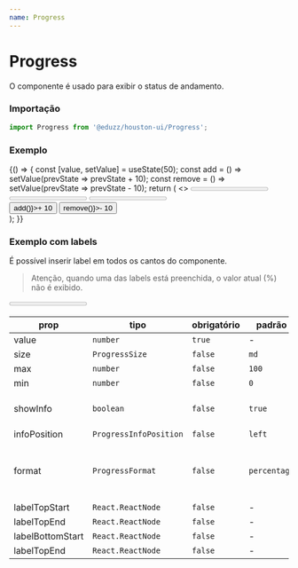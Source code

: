```yaml
---
name: Progress
---
```





# Progress

O componente é usado para exibir o status de andamento.

### Importação

```ts
import Progress from '@eduzz/houston-ui/Progress';
```

### Exemplo

<Playground>
  {() => {
    const [value, setValue] = useState(50);
    const add = () => setValue(prevState => prevState + 10);
    const remove = () => setValue(prevState => prevState - 10);
    return (
      <>
        <Box xs={{ padding: '0.5rem 0' }}>
          <Progress value={value} showInfo={false} />
        </Box>
        <Box xs={{ padding: '0.5rem 0' }}>
          <Progress value={value} />
        </Box>
        <Box xs={{ padding: '0.5rem 0' }}>
          <Progress value={value} infoPosition='right' />
        </Box>
        <div style={{ gap: 16, display: 'flex', marginTop: '1rem' }}>
          <Button onClick={() => add()}>+ 10</Button>
          <Button onClick={() => remove()}>- 10</Button>
        </div>
      </>
    );
  }}
</Playground>

### Exemplo com labels

É possível inserir label em todos os cantos do componente.

> Atenção, quando uma das labels está preenchida, o valor atual (%) não é exibido.

<Playground>
  <Box xs={{ padding: '20px 0' }}>
    <Progress
      labelTopStart='Info Top'
      labelTopEnd='Info Top'
      labelBottomStart='Info Bottom'
      labelBottomEnd='Info Bottom'
      value={50}
    />
  </Box>
</Playground>

| prop             | tipo                   | obrigatório | padrão       | descrição                                                     |
| ---------------- | ---------------------- | ----------- | ------------ | ------------------------------------------------------------- |
| value            | `number`               | `true`      | -            | -                                                             |
| size             | `ProgressSize`         | `false`     | `md`         | -                                                             |
| max              | `number`               | `false`     | `100`        | -                                                             |
| min              | `number`               | `false`     | `0`          | -                                                             |
| showInfo         | `boolean`              | `false`     | `true`       | Exibição da quantidade preenchida.                            |
| infoPosition     | `ProgressInfoPosition` | `false`     | `left`       | -                                                             |
| format           | `ProgressFormat`       | `false`     | `percentage` | Se `text`, o símbolo de porcentagem (%) não será renderizado. |
| labelTopStart    | `React.ReactNode`      | `false`     | -            | -                                                             |
| labelTopEnd      | `React.ReactNode`      | `false`     | -            | -                                                             |
| labelBottomStart | `React.ReactNode`      | `false`     | -            | -                                                             |
| labelTopEnd      | `React.ReactNode`      | `false`     | -            | -                                                             |
